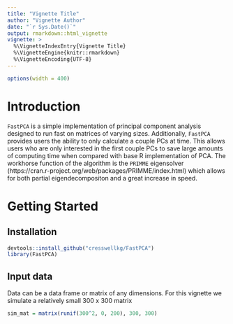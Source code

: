 ```yaml
---
title: "Vignette Title"
author: "Vignette Author"
date: "`r Sys.Date()`"
output: rmarkdown::html_vignette
vignette: >
  %\VignetteIndexEntry{Vignette Title}
  %\VignetteEngine{knitr::rmarkdown}
  %\VignetteEncoding{UTF-8}
---
```


```r
options(width = 400)
```

# Introduction

`FastPCA` is a simple implementation of principal component analysis designed to run fast on matrices of varying sizes. Additionally, `FastPCA` provides users the ability to only calculate a couple PCs at time. This allows users who are only interested in the first couple PCs to save large amounts of computing time when compared with base R implementation of PCA. The workhorse function of the algorithm is the `PRIMME` eigensolver (https://cran.r-project.org/web/packages/PRIMME/index.html) which allows for both partial eigendecompositon and a great increase in speed.

# Getting Started

## Installation

```r
devtools::install_github("cresswellkg/FastPCA")
library(FastPCA)
```

## Input data

Data can be a data frame or matrix of any dimensions. For this vignette we simulate a relatively small 300 x 300 matrix

```r
sim_mat = matrix(runif(300^2, 0, 200), 300, 300)
```

